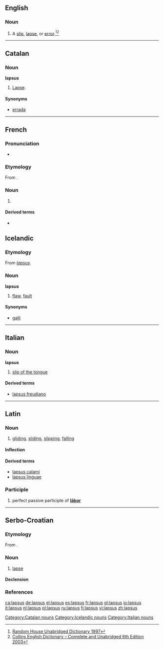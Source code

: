 ==English==

===Noun===
{{en-noun|lapsus|sg=lapsus}}

# A [[slip]], [[lapse]], or [[error]].<ref>[http://dictionary.infoplease.com/lapsus Random House Unabridged Dictionary 1997]</ref><ref>[http://www.thefreedictionary.com/lapsus Collins English Dictionary – Complete and Unabridged 6th Edition 2003]</ref>

----

==Catalan==

===Noun===
'''lapsus''' {{m|inv}}

# [[lapse|Lapse]].

====Synonyms====
* [[errada]]

[[Category:Catalan nouns]]

----

==French==

===Pronunciation===
* {{IPA|/lap.sys/|lang=fr}}

===Etymology===
From {{etyl|la|fr}}.

===Noun===
{{fr-noun|m|-}}

# {{l|en|lapsus}}

====Derived terms====
* {{l|fr|lapsus révélateur}}

==Icelandic==

===Etymology===
From {{etyl|la|is}} ''[[#Latin|lapsus]]''.

===Noun===
'''lapsus''' {{m}}

# {{informal|lang=is}} [[flaw]], [[fault]]

====Synonyms====
* [[galli]]

[[Category:Icelandic nouns]]

----

==Italian==

===Noun===
'''lapsus''' {{m|inv}}

# [[slip of the tongue]]

====Derived terms====
* [[lapsus freudiano]]

[[Category:Italian nouns]]

----

==Latin==

===Noun===
{{la-noun|lāpsus|lapsus|lāpsus|m|fourth}}

# [[gliding]], [[sliding]], [[slipping]], [[falling]]

====Inflection====
{{la-decl-4th|laps|lāps}}

====Derived terms====
* [[lapsus calami#Latin|lapsus calami]]
* [[lapsus linguae#Latin|lapsus linguae]]

===Participle===
{{infl|la|perfect participle|head=lāpsus}}

# perfect passive participle of '''[[labor#Latin|lābor]]'''

----

==Serbo-Croatian==

===Etymology===
From {{etyl|la|sh}} {{term|lapsus|lang=la}}.

===Noun===
{{sh-noun|g=m|head=làpsus|r|лапсус|ла̀псус}}

# [[lapse]]

====Declension====
{{sh-decl-noun
|lapsus|lapsusi
|lapsusa|lapsusa
|lapsusu|lapsusima
|lapsus|lapsuse
|lapsuse|lapsusi
|lapsusu|lapsusima
|lapsusom|lapsusima
}}

===References===
<references/>

[[ca:lapsus]]
[[de:lapsus]]
[[el:lapsus]]
[[es:lapsus]]
[[fr:lapsus]]
[[gl:lapsus]]
[[io:lapsus]]
[[it:lapsus]]
[[nl:lapsus]]
[[pl:lapsus]]
[[ru:lapsus]]
[[fi:lapsus]]
[[vi:lapsus]]
[[zh:lapsus]]
